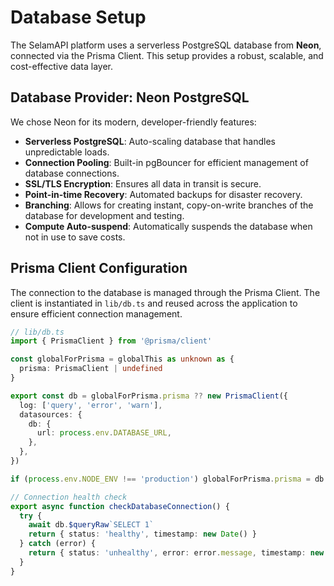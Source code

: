# Database Setup

The SelamAPI platform uses a serverless PostgreSQL database from **Neon**, connected via the Prisma Client. This setup provides a robust, scalable, and cost-effective data layer.

## Database Provider: Neon PostgreSQL

We chose Neon for its modern, developer-friendly features:
- **Serverless PostgreSQL**: Auto-scaling database that handles unpredictable loads.
- **Connection Pooling**: Built-in pgBouncer for efficient management of database connections.
- **SSL/TLS Encryption**: Ensures all data in transit is secure.
- **Point-in-time Recovery**: Automated backups for disaster recovery.
- **Branching**: Allows for creating instant, copy-on-write branches of the database for development and testing.
- **Compute Auto-suspend**: Automatically suspends the database when not in use to save costs.

## Prisma Client Configuration

The connection to the database is managed through the Prisma Client. The client is instantiated in `lib/db.ts` and reused across the application to ensure efficient connection management.

```typescript copy
// lib/db.ts
import { PrismaClient } from '@prisma/client'

const globalForPrisma = globalThis as unknown as {
  prisma: PrismaClient | undefined
}

export const db = globalForPrisma.prisma ?? new PrismaClient({
  log: ['query', 'error', 'warn'],
  datasources: {
    db: {
      url: process.env.DATABASE_URL,
    },
  },
})

if (process.env.NODE_ENV !== 'production') globalForPrisma.prisma = db

// Connection health check
export async function checkDatabaseConnection() {
  try {
    await db.$queryRaw`SELECT 1`
    return { status: 'healthy', timestamp: new Date() }
  } catch (error) {
    return { status: 'unhealthy', error: error.message, timestamp: new Date() }
  }
}
```
